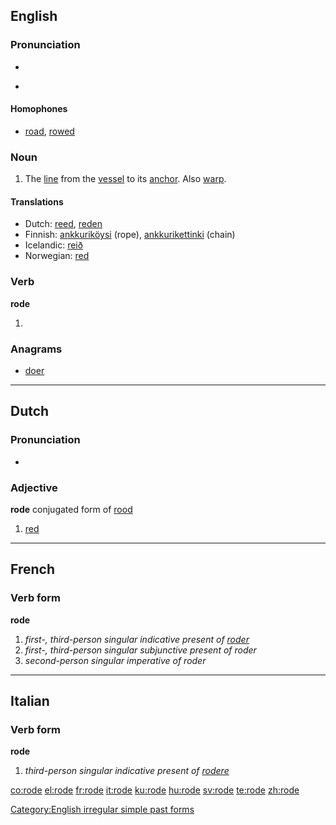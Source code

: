 ==English==

===Pronunciation===
* {{IPA|/'rowd/}}
* {{audio|en-us-rode.ogg|Audio (US)}}
*: {{rhymes|əʊd}}

====Homophones====
* [[road]], [[rowed]]

===Noun===
{{en-noun}}

# {{nautical}} The [[line]] from the [[vessel]] to its [[anchor]].  Also [[warp]].

====Translations====
{{top}}
* Dutch: [[reed]], [[reden]]
* Finnish: [[ankkuriköysi]] (rope), [[ankkurikettinki]] (chain)
* Icelandic: [[reið]]
* Norwegian: [[red]]
{{bottom}}

===Verb===
'''rode'''

# {{simple past of|[[ride]]}}

===Anagrams===
* [[doer]]

[[Category:English irregular simple past forms]]

----

==Dutch==

===Pronunciation===
* {{IPA|[ɾojə]|lang=nl}}

===Adjective===
'''rode''' conjugated form of [[rood]]

# [[red]]

----

==French==

===Verb form===
'''rode'''

# ''first-, third-person singular indicative present of [[roder]]''
# ''first-, third-person singular subjunctive present of roder''
# ''second-person singular imperative of roder''

----

==Italian==

===Verb form===
'''rode'''

# ''third-person singular indicative present of [[rodere]]''

[[co:rode]]
[[el:rode]]
[[fr:rode]]
[[it:rode]]
[[ku:rode]]
[[hu:rode]]
[[sv:rode]]
[[te:rode]]
[[zh:rode]]